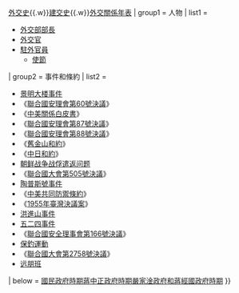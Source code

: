 {{Navbox
| name = 蔣中正政府時期中華民國外交
| title = [[蔣中正政府]]時期[[中華民國外交]]
| state = {{{state|autocollapse}}}
| listclass = hlist
| above = [[中國對外關係史|對外關係史]]{{.w}}[[中華民國外交史|外交史]]{{.w}}[[中華民國建交列表|建交史]]{{.w}}[[中华民国外交关系年表|外交關係年表]]
| group1 = 人物
| list1 =
* [[:Category:中華民國外交部部長|外交部部長]]
* [[:Category:中華民國外交官|外交官]]
* [[:Category:中華民國駐外官員|駐外官員]]
** [[:Category:中華民國駐外大使|使節]]
| group2 = 事件和條約
| list2 =
* [[景明大楼事件]]
* 《[[聯合國安理會第60號決議]]》
* 《[[中美關係白皮書]]》
* 《[[聯合國安理會第87號決議]]》
* 《[[聯合國安理會第88號決議]]》
* 《[[舊金山和約]]》
* 《[[中日和約]]》
* [[朝鲜战争战俘遣返问题]]
* 《[[聯合國大會第505號決議]]》
* [[陶普斯號事件]]
* 《[[中美共同防禦條約]]》
* 《[[1955年台灣決議案|1955年臺灣決議案]]》
* [[洪進山事件]]
* [[五二四事件]]
* 《[[聯合國安全理事會第166號決議]]》
* [[保釣運動]]
* 《[[聯合國大會第2758號決議]]》
* [[远朋班]]
| below = [[模板:國民政府時期中華民國外交|國民政府時期]]{{to}}[[模板:蔣中正政府時期中華民國外交|蔣中正政府時期]]{{to}}[[模板:嚴家淦政府和蔣經國政府時期中華民國外交|嚴家淦政府和蔣經國政府時期]]
}}<noinclude>
[[Category:蔣中正政府時期中華民國外交| ]]
[[Category:中華民國外交導航模板| ]]
</noinclude>